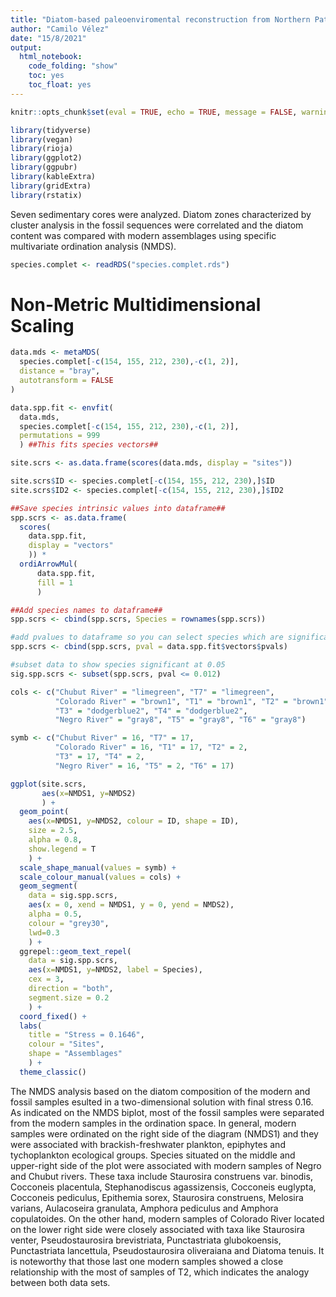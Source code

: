 ```yaml
---
title: "Diatom-based paleoenviromental reconstruction from Northern Patagonia "
author: "Camilo Vélez"
date: "15/8/2021"
output:
  html_notebook:
    code_folding: "show"
    toc: yes
    toc_float: yes
---
```


```r
knitr::opts_chunk$set(eval = TRUE, echo = TRUE, message = FALSE, warning = FALSE)

library(tidyverse)
library(vegan)
library(rioja)
library(ggplot2)
library(ggpubr)
library(kableExtra)
library(gridExtra)
library(rstatix)
```

Seven sedimentary cores were analyzed. Diatom zones characterized by cluster analysis in the fossil sequences were correlated and the diatom content was compared with modern assemblages using specific multivariate ordination analysis (NMDS).

```r

species.complet <- readRDS("species.complet.rds")
```

# **Non-Metric Multidimensional Scaling** #
```r
data.mds <- metaMDS(
  species.complet[-c(154, 155, 212, 230),-c(1, 2)],
  distance = "bray",
  autotransform = FALSE
)

data.spp.fit <- envfit(
  data.mds, 
  species.complet[-c(154, 155, 212, 230),-c(1, 2)],
  permutations = 999
  ) ##This fits species vectors##

site.scrs <- as.data.frame(scores(data.mds, display = "sites"))

site.scrs$ID <- species.complet[-c(154, 155, 212, 230),]$ID
site.scrs$ID2 <- species.complet[-c(154, 155, 212, 230),]$ID2
```

```r
##Save species intrinsic values into dataframe##
spp.scrs <- as.data.frame(
  scores(
    data.spp.fit, 
    display = "vectors"
    )) * 
  ordiArrowMul(
      data.spp.fit, 
      fill = 1
      )
```

```r
##Add species names to dataframe##
spp.scrs <- cbind(spp.scrs, Species = rownames(spp.scrs))

#add pvalues to dataframe so you can select species which are significant
spp.scrs <- cbind(spp.scrs, pval = data.spp.fit$vectors$pvals)

#subset data to show species significant at 0.05
sig.spp.scrs <- subset(spp.scrs, pval <= 0.012) 
```

```r
cols <- c("Chubut River" = "limegreen", "T7" = "limegreen",
          "Colorado River" = "brown1", "T1" = "brown1", "T2" = "brown1",
          "T3" = "dodgerblue2", "T4" = "dodgerblue2",
          "Negro River" = "gray8", "T5" = "gray8", "T6" = "gray8")

symb <- c("Chubut River" = 16, "T7" = 17,
          "Colorado River" = 16, "T1" = 17, "T2" = 2,
          "T3" = 17, "T4" = 2,
          "Negro River" = 16, "T5" = 2, "T6" = 17)
```

```r
ggplot(site.scrs, 
       aes(x=NMDS1, y=NMDS2)
       ) +
  geom_point(
    aes(x=NMDS1, y=NMDS2, colour = ID, shape = ID), 
    size = 2.5, 
    alpha = 0.8, 
    show.legend = T
    ) +
  scale_shape_manual(values = symb) +
  scale_colour_manual(values = cols) +
  geom_segment(
    data = sig.spp.scrs, 
    aes(x = 0, xend = NMDS1, y = 0, yend = NMDS2), 
    alpha = 0.5, 
    colour = "grey30", 
    lwd=0.3
    ) +
  ggrepel::geom_text_repel(
    data = sig.spp.scrs, 
    aes(x=NMDS1, y=NMDS2, label = Species), 
    cex = 3, 
    direction = "both", 
    segment.size = 0.2
    ) +
  coord_fixed() +
  labs(
    title = "Stress = 0.1646",
    colour = "Sites", 
    shape = "Assemblages"
    ) +
  theme_classic()

```

The NMDS analysis based on the diatom composition of the modern and fossil samples esulted in a two-dimensional solution with final stress 0.16. As indicated on the NMDS biplot, most of the fossil samples were separated from the modern samples in the ordination space. In general, modern samples were ordinated on the right side of the diagram (NMDS1) and they were associated with brackish-freshwater plankton, epiphytes and tychoplankton ecological groups. Species situated on the middle and upper-right side of the plot were associated with modern samples of Negro and Chubut rivers. These taxa include Staurosira construens var. binodis, Cocconeis placentula, Stephanodiscus
agassizensis, Cocconeis euglypta, Cocconeis pediculus, Epithemia sorex, Staurosira construens, Melosira varians, Aulacoseira granulata, Amphora pediculus and Amphora copulatoides. On the other hand, modern samples of Colorado River located on the lower right side were closely associated with taxa like Staurosira venter, Pseudostaurosira brevistriata, Punctastriata glubokoensis, Punctastriata lancettula, Pseudostaurosira
oliveraiana and Diatoma tenuis. It is noteworthy that those last one modern samples showed a close relationship with the most of samples of T2, which indicates the analogy between both data sets.
